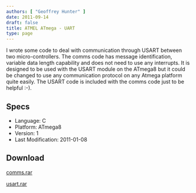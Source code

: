```yaml
---
authors: [ "Geoffrey Hunter" ]
date: 2011-09-14
draft: false
title: ATMEL ATmega - UART
type: page
---
```


I wrote some code to deal with communication through USART between two micro-controllers. The comms code has message identification, variable data length capability and does not need to use any interrupts. It is designed to be used with the USART module on the ATmega8 but it could be changed to use any communication protocol on any Atmega platform quite easily. The USART code is included with the comms code just to be helpful :-).

## Specs

* Language: C
* Platform: ATmega8
* Version: 1
* Last Modification: 2011-01-08

## Download

[comms.rar](/images/filebase/programming/micro/atmega/comms.rar)

[usart.rar](/images/filebase/programming/micro/atmega/comms.rar)
